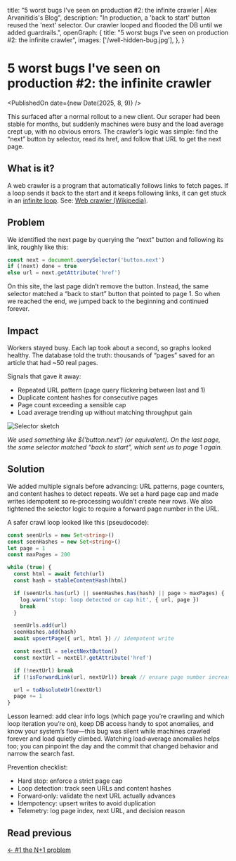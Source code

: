   title:
    "5 worst bugs I've seen on production #2: the infinite crawler | Alex Arvanitidis's Blog",
  description:
    "In production, a 'back to start' button reused the 'next' selector. Our crawler looped and flooded the DB until we added guardrails.",
  openGraph: {
    title: "5 worst bugs I've seen on production #2: the infinite crawler",
    images: ['/well-hidden-bug.jpg'],
  },
}


# 5 worst bugs I've seen on production #2: the infinite crawler

<PublishedOn date={new Date(2025, 8, 9)} />

<Cover
  src="/well-hidden-bug.jpg"
  alt="A looping, maze-like pattern symbolizing an infinite crawler"
  caption="A mislabelled 'next' button quietly sent the crawler back to start."
/>

This surfaced after a normal rollout to a new client. Our scraper had been stable for months, but suddenly machines were busy and the load average crept up, with no obvious errors. The crawler’s logic was simple: find the “next” button by selector, read its href, and follow that URL to get the next page.

## What is it?

A web crawler is a program that automatically follows links to fetch pages. If a loop sends it back to the start and it keeps following links, it can get stuck in an [infinite loop](https://en.wikipedia.org/wiki/Infinite_loop). See: [Web crawler (Wikipedia)](https://en.wikipedia.org/wiki/Web_crawler).

## Problem

We identified the next page by querying the “next” button and following its link, roughly like this:

```js
const next = document.querySelector('button.next')
if (!next) done = true
else url = next.getAttribute('href')
```

On this site, the last page didn’t remove the button. Instead, the same selector matched a “back to start” button that pointed to page 1. So when we reached the end, we jumped back to the beginning and continued forever.

## Impact

Workers stayed busy. Each lap took about a second, so graphs looked healthy. The database told the truth: thousands of “pages” saved for an article that had ~50 real pages.

Signals that gave it away:

- Repeated URL pattern (page query flickering between last and 1)
- Duplicate content hashes for consecutive pages
- Page count exceeding a sensible cap
- Load average trending up without matching throughput gain

![Selector sketch](/infinite-crawler-selector.svg)

_We used something like $('button.next') (or equivalent). On the last page, the same selector matched “back to start”, which sent us to page 1 again._

## Solution

We added multiple signals before advancing: URL patterns, page counters, and content hashes to detect repeats. We set a hard page cap and made writes idempotent so re‑processing wouldn’t create new rows. We also tightened the selector logic to require a forward page number in the URL.

A safer crawl loop looked like this (pseudocode):

```ts
const seenUrls = new Set<string>()
const seenHashes = new Set<string>()
let page = 1
const maxPages = 200

while (true) {
  const html = await fetch(url)
  const hash = stableContentHash(html)

  if (seenUrls.has(url) || seenHashes.has(hash) || page > maxPages) {
    log.warn('stop: loop detected or cap hit', { url, page })
    break
  }

  seenUrls.add(url)
  seenHashes.add(hash)
  await upsertPage({ url, html }) // idempotent write

  const nextEl = selectNextButton()
  const nextUrl = nextEl?.getAttribute('href')

  if (!nextUrl) break
  if (!isForwardLink(url, nextUrl)) break // ensure page number increases

  url = toAbsoluteUrl(nextUrl)
  page += 1
}
```

Lesson learned: add clear info logs (which page you’re crawling and which loop iteration you’re on), keep DB access handy to spot anomalies, and know your system’s flow—this bug was silent while machines crawled forever and load quietly climbed. Watching load‑average anomalies helps too; you can pinpoint the day and the commit that changed behavior and narrow the search fast.

Prevention checklist:

- Hard stop: enforce a strict page cap
- Loop detection: track seen URLs and content hashes
- Forward‑only: validate the next URL actually advances
- Idempotency: upsert writes to avoid duplication
- Telemetry: log page index, next URL, and decision reason

## Read previous

[← #1 the N+1 problem](/blog/worst-bugs-n-plus-one)

[//]: # (TODO remove this comment after introducing article #3 on linkedin)
[//]: # (## Read next)

[//]: # ()
[//]: # ([#3 the €300,000 double refund →]&#40;/blog/worst-bugs-double-refund-300k&#41;)
